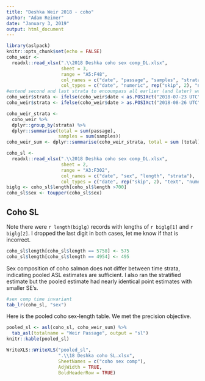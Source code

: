 ```yaml
---
title: "Deshka Weir 2018 - coho"
author: "Adam Reimer"
date: "January 3, 2019"
output: html_document
---
```


```r
library(aslpack)
knitr::opts_chunk$set(echo = FALSE)
coho_weir <- 
  readxl::read_xlsx(".\\2018 Deshka coho sex comp_DL.xlsx",
                    sheet = 3,
                    range = "A5:F48",
                    col_names = c("date", "passage", "samples", "strata"),
                    col_types = c("date", "numeric", rep("skip", 2), "numeric", "text"))
#extend second and last strata to encoumpass all earlier (and later) weir counts
coho_weir$strata <- ifelse(coho_weir$date < as.POSIXct("2018-07-23 UTC"), 2, coho_weir$strata)
coho_weir$strata <- ifelse(coho_weir$date > as.POSIXct("2018-08-26 UTC"), 6, coho_weir$strata)

coho_weir_strata <-
  coho_weir %>%
  dplyr::group_by(strata) %>%
  dplyr::summarise(total = sum(passage),
                   samples = sum(samples))
coho_weir_sum <- dplyr::summarise(coho_weir_strata, total = sum (total))

coho_sl <- 
  readxl::read_xlsx(".\\2018 Deshka coho sex comp_DL.xlsx",
                    sheet = 2,
                    range = "A3:F302",
                    col_names = c("date", "sex", "length", "strata"),
                    col_types = c("date", rep("skip", 2), "text", "numeric", "text"))
biglg <- coho_sl$length[coho_sl$length >700]
coho_sl$sex <- toupper(coho_sl$sex)

```
  
## Coho SL
Note there were `r length(biglg)` records with lengths of `r biglg[1]` and `r biglg[2]`.  I dropped the last digit in both cases, let me know if that is incorrect.
```r
coho_sl$length[coho_sl$length == 5758] <- 575
coho_sl$length[coho_sl$length == 4954] <- 495
```

Sex composition of coho salmon does not differ between time strata, indicating pooled ASL estimates are sufficient. I also ran the stratified estimate but the pooled estimate had nearly identical point estimates with smaller SE's.
```r
#sex comp time invariant
tab_lr(coho_sl, "sex")
```

Here is the pooled coho sex-length table. We met the precision objective.
```r
pooled_sl <- asl(coho_sl, coho_weir_sum) %>%
  tab_asl(totalname = "Weir Passage", output = "sl")
knitr::kable(pooled_sl)
```

```r
WriteXLS::WriteXLS("pooled_sl",
                   ".\\18 Deshka coho SL.xlsx",
                   SheetNames = c("coho sex comp"),
                   AdjWidth = TRUE,
                   BoldHeaderRow = TRUE)
```
